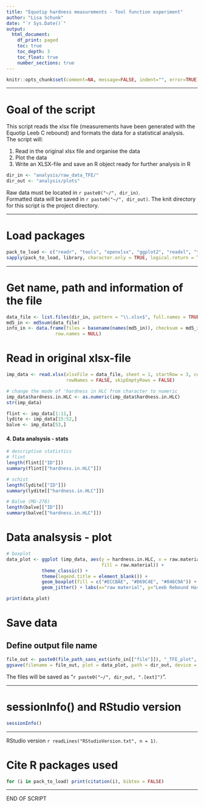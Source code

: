 ```yaml
---
title: "Equotip hardness measurements - Tool function experiment"
author: "Lisa Schunk"
date: "`r Sys.Date()`"
output:
  html_document:
    df_print: paged
    toc: true
    toc_depth: 3
    toc_float: true
    number_sections: true
---
```



```r
knitr::opts_chunk$set(comment=NA, message=FALSE, indent="", error=TRUE)

```

---


# Goal of the script
This script reads the xlsx file (measurements have been generated with the Equotip Leeb C rebound)  and formats the data for a statistical analysis.  
The script will:

1. Read in the original xlsx file and organise the data 
2. Plot the data 
3. Write an XLSX-file and save an R object ready for further analysis in R 



```r
dir_in <- "analysis/raw_data_TFE/"
dir_out <- "analysis/plots"

```

Raw data must be located in `r paste0("~/", dir_in)`.  
Formatted data will be saved in `r paste0("~/", dir_out)`.
The knit directory for this script is the project directory.


---


# Load packages
```r
pack_to_load <- c("readr", "tools", "openxlsx", "ggplot2", "readxl", "tidyverse")
sapply(pack_to_load, library, character.only = TRUE, logical.return = TRUE)

```

---


# Get name, path and information of the file
```r
data_file <- list.files(dir_in, pattern = "\\.xlsx$", full.names = TRUE)
md5_in <- md5sum(data_file)
info_in <- data.frame(files = basename(names(md5_in)), checksum = md5_in, 
                  row.names = NULL)

```


# Read in original xlsx-file
```r
imp_data <- read.xlsx(xlsxFile = data_file, sheet = 1, startRow = 3, colNames = TRUE, 
                      rowNames = FALSE, skipEmptyRows = FALSE) 

# change the mode of 'hardness in HLC from character to numeric 
imp_data$hardness.in.HLC <- as.numeric(imp_data$hardness.in.HLC)
str(imp_data)

flint <- imp_data[1:11,]
lydite <- imp_data[15:52,]
balve <- imp_data[53,]

```


#### 4. Data analsysis - stats  
```r
# descriptive statistics 
# flint
length(flint[["ID"]])
summary(flint[["hardness.in.HLC"]])

# schist
length(lydite[["ID"]])
summary(lydite[["hardness.in.HLC"]])

# Balve (MU-278)
length(balve[["ID"]])
summary(balve[["hardness.in.HLC"]])

```


# Data analsysis - plot 
```r
# boxplot
data_plot <- ggplot (imp_data, aes(y = hardness.in.HLC, x = raw.material, 
                                   fill = raw.material)) + 
             theme_classic() + 
             theme(legend.title = element_blank()) +
             geom_boxplot(fill = c("#ECCBAE", "#D69C4E", "#046C9A")) +
             geom_jitter() + labs(x="raw material", y="Leeb Rebound Hardness in HLC", title="") 

print(data_plot)

```


# Save data
## Define output file name
```r
file_out <- paste0(file_path_sans_ext(info_in[["file"]]), "_TFE_plot", ".pdf")
ggsave(filename = file_out, plot = data_plot, path = dir_out, device = "pdf")

```
The files will be saved as "`r paste0("~/", dir_out, ".[ext]")`".

---



# sessionInfo() and RStudio version
```r
sessionInfo()

```

---

RStudio version `r readLines("RStudioVersion.txt", n = 1)`.


# Cite R packages used
```r
for (i in pack_to_load) print(citation(i), bibtex = FALSE)

```

--- 

END OF SCRIPT